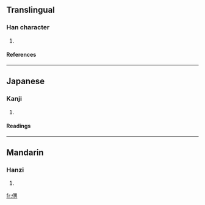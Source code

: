 ==Translingual==
===Han character===
{{Han char|rad=人|as=07|sn=9|four=|canj=人田大尸 (OWKS)}}
# {{defn|Han|sort=人07}}
====References====
{{Han ref|kx=0103.280|dkj=00655|dj=0219.070|hdz=10162.020|uh=4FBD|ud=20413}}
----
==Japanese==
===Kanji===
{{ja-kanji|grade=|rs=人07}}
# {{defn|Japanese}} 
====Readings====
{{ja-readings|on=[[だん]] (dan), [[なん]] (nan)|kun=[[おとこ]] (otoko)}}
----
==Mandarin==
===Hanzi===
{{cmn-hanzi|pin=[[nán]] (nan2)|wg=nan<sup>2</sup>}}
# {{defn|Mandarin}}

[[fr:侽]]